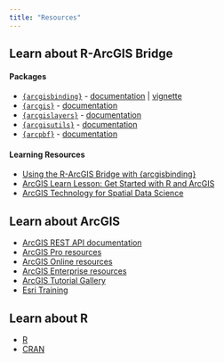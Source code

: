 ```yaml
---
title: "Resources"
---
```



##  Learn about R-ArcGIS Bridge

#### Packages
- [`{arcgisbinding}`](https://github.com/R-ArcGIS/r-bridge) - [documentation](https://rdrr.io/github/R-ArcGIS/r-bridge/man/arcgisbinding.html) | [vignette](https://r.esri.com/assets/arcgisbinding-vignette.html)
- [`{arcgis}`](https://github.com/R-ArcGIS/arcgis) - [documentation](https://r.esri.com/arcgis/)
- [`{arcgislayers}`](https://github.com/R-ArcGIS/arcgislayers) - [documentation](https://r.esri.com/arcgislayers/)
- [`{arcgisutils}`](https://github.com/R-ArcGIS/arcgisutils) - [documentation](https://r.esri.com/arcgisutils/)
- [`{arcpbf}`](https://github.com/JosiahParry/arcpbf) - [documentation](https://r.esri.com/arcpbf/)

#### Learning Resources

- [Using the R-ArcGIS Bridge with {arcgisbinding}](https://www.esri.com/training/catalog/58b5e417b89b7e000d8bfe45/using-the-rarcgis-bridge/)
- [ArcGIS Learn Lesson: Get Started with R and ArcGIS](https://learn.arcgis.com/en/paths/get-started-with-r-and-arcgis/)
- [ArcGIS Technology for Spatial Data Science](https://www.esri.com/training/catalog/5e4c5550a333e81cae8274f0/arcgis-technology-for-spatial-data-science/)


## Learn about ArcGIS
- [ArcGIS REST API documentation](https://developers.arcgis.com/rest/)
- [ArcGIS Pro resources](https://www.esri.com/en-us/arcgis/products/arcgis-pro/resources)
- [ArcGIS Online resources](https://www.esri.com/en-us/arcgis/products/arcgis-online/resources)
- [ArcGIS Enterprise resources](https://www.esri.com/en-us/arcgis/products/arcgis-enterprise/windows-linux)
- [ArcGIS Tutorial Gallery](https://learn.arcgis.com/en/gallery/) 
- [Esri Training](https://www.esri.com/training/)

## Learn about R
- [R](https://www.r-project.org/)
- [CRAN](https://cran.r-project.org/)

